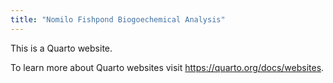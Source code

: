 ```yaml
---
title: "Nomilo Fishpond Biogoechemical Analysis"
---
```


This is a Quarto website.

To learn more about Quarto websites visit <https://quarto.org/docs/websites>.
